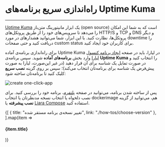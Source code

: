 

<Layout>
<Head>
<title>مستندات راه‌اندازی سریع برنامه‌های uptime kuma - لیارا</title>
</Head>

# راه‌اندازی سریع برنامه‌های Uptime Kuma
<hr className="mb-2" />

<a href="https://github.com/louislam/uptime-kuma" className="text-[#2196f3] ">Uptime Kuma</a> یک ابزار مانیتورینگ متن‌باز (open source) است که به شما این امکان را می‌دهد تا سرویس‌های خود را از طریق پروتکل‌های HTTP/S و TCP و DNS و دیگر پروتکل‌ها، نظارت کنید. با این ابزار، شما می‌توانید هشدارهای در مورد downtime را دریافت کنید و حتی صفحات custom status برای کاربران خود ایجاد کنید.

<div className="h-4" />

برای راه‌اندازی برنامه‌ی آماده Uptime Kuma در لیارا، باید در صفحه <a href="https://console.liara.ir/apps/create" className="text-[#2196f3] ">ایجاد برنامه‌ کنسول لیارا</a> وارد بخش <b>برنامه‌های آماده</b> شوید.
سپس برنامه‌ی <b>Uptime Kuma</b> 
را انتخاب کنید و در صورت تمایل یک شناسه برای آن قرار دهید (در غیر این‌صورت، لیارا به صورت پیش‌فرض یک شناسه برای برنامه‌تان انتخاب می‌کند)؛ سپس بر روی گزینه **نصب سریع** کلیک کنید تا برنامه‌تان ساخته شود:
<div className="h-4" />
<img src="https://files.liara.ir/liara/one-click-apps/uptime-kuma.gif" alt="create one-click-app" />

<div className="h-4" />

پس از ساخته شدن برنامه، می‌توانید در صفحه <a href="https://console.liara.ir/apps" className="text-[#2196f3] ">پلتفرم</a>، برنامه خود را بررسی کنید. برای نصب دلخواه یا انتخاب نسخه مدنظرتان یا انتخاب dockerimage هم، می‌توانید از گزینه **نصب پیشرفته** یا <a href="/one-click-apps/liara-compose/about/" className="text-[#2196f3]">Liara Compose</a> استفاده کنید. 

<Section id="see-also" title="همچنین بخوانید:" />

<div className='h-2' />
<div className="grid md:grid-cols-1 gap-4">
            {[
      {
        title: "تغییر نسخه‌ی برنامه مستقر شده",
        link: "./how-tos/choose-version"
      },
  ].map(item =>
    <Link href={item.link}>
    <Card className="flex cursor-pointer w-full items-center justify-between">
        <div className="flex items-center gap-3">
        <h4>
            {item.title}
        </h4>
        </div>
        <GoArrowLeft className="ml-1" />
    </Card>
    </Link>
            )}
</div>


</Layout>
